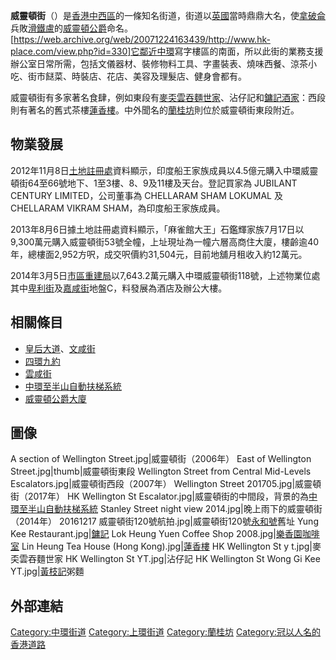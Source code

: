 {{unreferenced|time=2018-10-10T12:18:12+00:00}}
{{Coord|22.2831409|114.1544369|source:GoogleMaps|display=title}}
{{Infobox Hong Kong Road
|   中文街道名稱    =  威靈頓街
|   英文街道名稱    =  Wellington Street
|   圖片        =  File:West of Wellington Street.jpg
|   圖片說明    =  威靈頓街西段
|   路段總長度  =  0.6
|   車速限制    =  50
|   行車線數量  =  單線單程
|   所在地區    =  [[中西區_(香港)|中西區]][[中環|中環]]
|   起點        =  [[雲咸街|雲咸街]]／[[安慶台|安慶台]]
|   終點        =  [[皇后大道中|皇后大道中]]／[[文咸東街|文咸東街]]
|   通車日期    =
}}
{{multiple image
 | align = right
 | direction = vertical
 | width = 290
 | image1 = HK Central Wellington Street near Gutzlaff Street.JPG
 | caption1 = 威靈頓街近[[閣麟街|閣麟街]]（2009年）
 | image2 = HK 中環 Central 威靈頓街 Wellinton Street Cochrane Street footbridge March 2020 SS2 21.jpg
 | footer = 威靈頓街近閣麟街的同一位置（2020年），可見全部大廈外牆的[[招牌|招牌]]已經拆卸
}}
'''威靈頓街'''（{{lang-en|Wellington Street}}）是[[香港|香港]][[中西區_(香港)|中西區]]的一條知名街道，街道以[[英國|英國]]當時鼎鼎大名，使[[拿破侖|拿破侖]]兵敗[[滑鐵盧戰役|滑鐵盧]]的[[阿瑟·韋爾斯利，第一代威靈頓公爵|威靈頓公爵]]命名。[https://web.archive.org/web/20071224163439/http://www.hk-place.com/view.php?id=330]它鄰近[[中環|中環]]寫字樓區的南面，所以此街的業務支援辦公室日常所需，包括文儀器材、裝修物料工具、字畫裝表、燒味西餐、涼茶小吃、街市餸菜、時裝店、花店、美容及理髮店、健身會都有。

威靈頓街有多家著名食肆，例如東段有[[麥奀雲吞麵世家|麥奀雲吞麵世家]]、沾仔記和[[鏞記酒家|鏞記酒家]]：西段則有著名的舊式茶樓[[蓮香樓_(香港)|蓮香樓]]。中外聞名的[[蘭桂坊|蘭桂坊]]則位於威靈頓街東段附近。

==物業發展==
2012年11月8日[[土地註冊處|土地註冊處]]資料顯示，印度船王家族成員以4.5億元購入中環威靈頓街64至66號地下、1至3樓、8、9及11樓及天台。登記買家為 JUBILANT CENTURY LIMITED，公司董事為 CHELLARAM SHAM LOKUMAL 及 CHELLARAM VIKRAM SHAM，為印度船王家族成員。

2013年8月6日據土地註冊處資料顯示，「麻雀館大王」石鑑輝家族7月17日以9,300萬元購入威靈頓街53號全幢，上址現址為一幢六層高商住大廈，樓齡逾40年，總樓面2,952方呎，成交呎價約31,504元，目前地舖月租收入約12萬元。

2014年3月5日[[市區重建局|市區重建局]]以7,643.2萬元購入中環威靈頓街118號，上述物業位處其中[[卑利街|卑利街]]及[[嘉咸街|嘉咸街]]地盤C，料發展為酒店及辦公大樓。

==相關條目==
*[[皇后大道|皇后大道]]、[[文咸街|文咸街]]
*[[四環九約|四環九約]]
*[[雲咸街|雲咸街]]
*[[中環至半山自動扶梯系統|中環至半山自動扶梯系統]]
*[[威靈頓公爵大廈|威靈頓公爵大廈]]

==圖像==
<gallery style="text-align:center">
A section of Wellington Street.jpg|威靈頓街（2006年）
East of Wellington Street.jpg|thumb|威靈頓街東段
Wellington Street from Central Mid-Levels Escalators.jpg|威靈頓街西段（2007年）
Wellington Street 201705.jpg|威靈頓街（2017年）
HK Wellington St Escalator.jpg|威靈頓街的中間段，背景的為[[中環至半山自動扶梯系統|中環至半山自動扶梯系統]]
Stanley Street night view 2014.jpg|晚上雨下的威靈頓街（2014年）
20161217 威靈頓街120號航拍.jpg|威靈頓街120號[[永和號|永和號]]舊址
Yung Kee Restaurant.jpg|[[鏞記|鏞記]]
Lok Heung Yuen Coffee Shop 2008.jpg|[[樂香園咖啡室|樂香園咖啡室]]
Lin Heung Tea House (Hong Kong).jpg|[[蓮香樓_(香港)|蓮香樓]]
HK Wellington St y t.jpg|麥奀雲吞麵世家
HK Wellington St YT.jpg|沾仔記
HK Wellington St Wong Gi Kee YT.jpg|[[黃枝記|黃枝記]]粥麵
</gallery>

==外部連結==
{{commonscat-inline|Wellington Street, Hong Kong}}

[[Category:中環街道|Category:中環街道]]
[[Category:上環街道|Category:上環街道]]
[[Category:蘭桂坊|Category:蘭桂坊]]
[[Category:冠以人名的香港道路|Category:冠以人名的香港道路]]